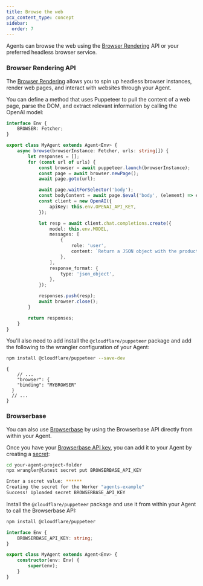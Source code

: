 ```yaml
---
title: Browse the web
pcx_content_type: concept
sidebar:
  order: 7
---
```



Agents can browse the web using the [Browser Rendering](/browser-rendering/) API or your preferred headless browser service.

### Browser Rendering API

The [Browser Rendering](/browser-rendering/) allows you to spin up headless browser instances, render web pages, and interact with websites through your Agent.

You can define a method that uses Puppeteer to pull the content of a web page, parse the DOM, and extract relevant information by calling the OpenAI model:

<TypeScriptExample>

```ts
interface Env {
	BROWSER: Fetcher;
}

export class MyAgent extends Agent<Env> {
	async browse(browserInstance: Fetcher, urls: string[]) {
		let responses = [];
		for (const url of urls) {
			const browser = await puppeteer.launch(browserInstance);
			const page = await browser.newPage();
			await page.goto(url);

			await page.waitForSelector('body');
			const bodyContent = await page.$eval('body', (element) => element.innerHTML);
			const client = new OpenAI({
				apiKey: this.env.OPENAI_API_KEY,
			});

			let resp = await client.chat.completions.create({
				model: this.env.MODEL,
				messages: [
					{
						role: 'user',
						content: `Return a JSON object with the product names, prices and URLs with the following format: { "name": "Product Name", "price": "Price", "url": "URL" } from the website content below. <content>${bodyContent}</content>`,
					},
				],
				response_format: {
					type: 'json_object',
				},
			});

			responses.push(resp);
			await browser.close();
		}

		return responses;
	}
}
```

</TypeScriptExample>

You'll also need to add install the `@cloudflare/puppeteer` package and add the following to the wrangler configuration of your Agent:

```sh
npm install @cloudflare/puppeteer --save-dev
```

<WranglerConfig>

```jsonc
{
	// ...
	"browser": {
    "binding": "MYBROWSER"
  }
  // ...
}
```

</WranglerConfig>

### Browserbase

You can also use [Browserbase](https://docs.browserbase.com/integrations/cloudflare/typescript) by using the Browserbase API directly from within your Agent.

Once you have your [Browserbase API key](https://docs.browserbase.com/integrations/cloudflare/typescript), you can add it to your Agent by creating a [secret](/workers/configuration/secrets/):

```sh
cd your-agent-project-folder
npx wrangler@latest secret put BROWSERBASE_API_KEY
```
```sh output
Enter a secret value: ******
Creating the secret for the Worker "agents-example"
Success! Uploaded secret BROWSERBASE_API_KEY
```

Install the `@cloudflare/puppeteer` package and use it from within your Agent to call the Browserbase API:

```sh
npm install @cloudflare/puppeteer
```

<TypeScriptExample>

```ts
interface Env {
	BROWSERBASE_API_KEY: string;
}

export class MyAgent extends Agent<Env> {
	constructor(env: Env) {
		super(env);
	}
}
```

</TypeScriptExample>
